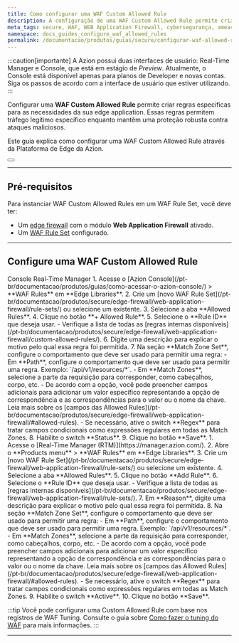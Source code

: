 ```yaml
---
title: Como configurar uma WAF Custom Allowed Rule
description: A configuração de uma WAF Custom Allowed Rule permite criar regras específicas para as necessidades da sua edge application.
meta_tags: secure, WAF, WEB Application Firewall, cybersegurança, ameaças
namespace: docs_guides_configure_waf_allowed_rules
permalink: /documentacao/produtos/guias/secure/configurar-waf-allowed-rules/
---
```



:::caution[importante]
A Azion possui duas interfaces de usuário: Real-Time Manager e Console, que está em estágio de *Preview*. Atualmente, o Console está disponível apenas para planos de Developer e novas contas. Siga os passos de acordo com a interface de usuário que estiver utilizando.
:::

Configurar uma **WAF Custom Allowed Rule** permite criar regras específicas para as necessidades da sua edge application. Essas regras permitem tráfego legítimo específico enquanto mantêm uma proteção robusta contra ataques maliciosos.

Este guia explica como configurar uma WAF Custom Allowed Rule através da Plataforma de Edge da Azion.

<Button href="/pt-br/documentacao/produtos/secure/edge-firewall/web-application-firewall/custom-allowed-rules/" text="saiba mais sobre as WAF Custom Allowed Rules" variant="secondary"></Button>

---

## Pré-requisitos

Para instanciar WAF Custom Allowed Rules em um WAF Rule Set, você deve ter:

- Um [edge firewall](/pt-br/documentacao/produtos/guias/secure/edge-firewall-definir-main-settings/) com o módulo **Web Application Firewall** ativado.
- Um [WAF Rule Set](/pt-br/documentacao/produtos/guias/secure/criar-waf-rule-set/) configurado.

---

## Configure uma WAF Custom Allowed Rule

<Tabs client:visible>
    <Fragment slot="tab.console">Console</Fragment>
    <Fragment slot="tab.rtm">Real-Time Manager</Fragment>

<Fragment slot="panel.console">
1. Acesse o [Azion Console](/pt-br/documentacao/produtos/guias/como-acessar-o-azion-console/) > **WAF Rules** em **Edge Libraries**.
2. Crie um [novo WAF Rule Set](/pt-br/documentacao/produtos/secure/edge-firewall/web-application-firewall/rule-sets/) ou selecione um existente.
3. Selecione a aba **Allowed Rules**.
4. Clique no botão **+ Allowed Rule**. 
5. Selecione o **Rule ID** que deseja usar.
    - Verifique a lista de todas as [regras internas disponíveis](/pt-br/documentacao/produtos/secure/edge-firewall/web-application-firewall/custom-allowed-rules/).
6. Digite uma descrição para explicar o motivo pelo qual essa regra foi permitida.
7. Na seção **Match Zone Set**, configure o comportamento que deve ser usado para permitir uma regra:
    - Em **Path**, configure o comportamento que deve ser usado para permitir uma regra. Exemplo: `/api/v1/resources/*`.
    - Em **Match Zones**, selecione a parte da requisição para corresponder, como cabeçalhos, corpo, etc.
        - De acordo com a opção, você pode preencher campos adicionais para adicionar um valor específico representando a opção de correspondência e as correspondências para o valor ou o nome da chave. Leia mais sobre os [campos das Allowed Rules](/pt-br/documentacao/produtos/secure/edge-firewall/web-application-firewall/#allowed-rules).
    - Se necessário, ative o switch **Regex** para tratar campos condicionais como expressões regulares em todas as Match Zones. 
8. Habilite o switch **Status**.
9. Clique no botão **Save**.
</Fragment>

<Fragment slot="panel.rtm">
1. Acesse o [Real-Time Manager (RTM)](https://manager.azion.com/).
2. Abre o **Products menu** > **WAF Rules** em **Edge Libraries**.
3. Crie um [novo WAF Rule Set](/pt-br/documentacao/produtos/secure/edge-firewall/web-application-firewall/rule-sets/) ou selecione um existente.
4. Selecione a aba **Allowed Rules**.
5. Clique no botão **Add Rule**. 
6. Selecione o **Rule ID** que deseja usar.
    - Verifique a lista de todas as [regras internas disponíveis](/pt-br/documentacao/produtos/secure/edge-firewall/web-application-firewall/rule-sets/).
7. Em **Reason**, digite uma descrição para explicar o motivo pelo qual essa regra foi permitida.
8. Na seção **Match Zone Set**, configure o comportamento que deve ser usado para permitir uma regra:
    - Em **Path**, configure o comportamento que deve ser usado para permitir uma regra. Exemplo: `/api/v1/resources/*`.
    - Em **Match Zones**, selecione a parte da requisição para corresponder, como cabeçalhos, corpo, etc.
        - De acordo com a opção, você pode preencher campos adicionais para adicionar um valor específico representando a opção de correspondência e as correspondências para o valor ou o nome da chave. Leia mais sobre os [campos das Allowed Rules](/pt-br/documentacao/produtos/secure/edge-firewall/web-application-firewall/#allowed-rules).
    - Se necessário, ative o switch **Regex** para tratar campos condicionais como expressões regulares em todas as Match Zones. 
9. Habilite o switch **Active**.
10. Clique no botão **Save**.
</Fragment>

</Tabs>

:::tip
Você pode configurar uma Custom Allowed Rule com base nos registros de WAF Tuning. Consulte o guia sobre [Como fazer o tuning do WAF](/pt-br/documentacao/produtos/guias/secure/tune-waf/) para mais informações.
:::

---


